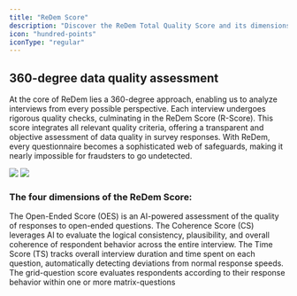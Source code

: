 ```yaml
---
title: "ReDem Score"
description: "Discover the ReDem Total Quality Score and its dimensions."
icon: "hundred-points"
iconType: "regular"
---
```


## 360-degree data quality assessment

At the core of ReDem lies a 360-degree approach, enabling us to analyze interviews from every possible perspective. Each interview undergoes rigorous quality checks, culminating in the ReDem Score (R-Score). This score integrates all relevant quality criteria, offering a transparent and objective assessment of data quality in survey responses. With ReDem, every questionnaire becomes a sophisticated web of safeguards, making it nearly impossible for fraudsters to go undetected.

<img classname="hidden dark:block" src="/images/Quality-Checks-Dark.png" />

<img classname="block dark:hidden" src="/images/Quality-Checks.png" />

### The four dimensions of the ReDem Score:

<CardGroup cols={2}>
  <Card title="Open-Ended Score" icon="messages" href="/quality-checks/open-ended-score">
    The Open-Ended Score (OES) is an AI-powered assessment of the quality of responses to open-ended questions.
  </Card>

  <Card title="Coherence Score" icon="grid-2-plus" href="/quality-checks/coherence-score">
    The Coherence Score (CS) leverages AI to evaluate the logical consistency, plausibility, and overall coherence of respondent behavior across the entire interview.
  </Card>

  <Card title="Time Score" icon="stopwatch" href="/quality-checks/time-score">
    The Time Score (TS) tracks overall interview duration and time spent on each question, automatically detecting deviations from normal response speeds.
  </Card>

  <Card title="Grid-Question Score" icon="list" href="/quality-checks/grid-question-score">
    The grid-question score evaluates respondents according to their response behavior within one or more matrix-questions
  </Card>
</CardGroup>